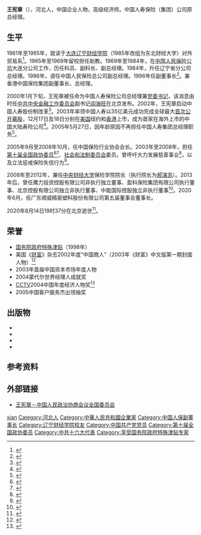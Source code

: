 {{同名人物|王憲章|王憲章}}
{{Infobox officeholder
| 姓名     = 王宪章
| 性别     = 男
| 职务1    = 中国人寿保险（集团）公司总经理<br/>[[中国人寿保险股份有限公司|中国人寿保险股份有限公司]]董事长兼总经理
| 前任1    =
| 继任1    = [[杨超_(商人)|杨超]]
| 就任日期1= 2000年1月
| 卸任日期1= 2005年5月
| 职务2    = {{CPPCC logo}}[[第十届全国政协委员|第十届全国政协委员]]
| 就任日期2= 2003年3月
| 卸任日期2= 2008年3月
| 出生日期 = 1942年5月
| 出生地点 = 
| 逝世日期 = {{Dda|2020|8|14|1942|5}}
| 逝世地点 = [[北京市|北京市]][[中日友好医院|中日友好医院]]
| 籍贯     = 河北
| 母校     = [[辽宁财经学院|辽宁财经学院]]
| 学历     = 大学[[本科|本科]]
| 职业     = 保险工作者
| 政党     = {{中国共产党}}
| 配偶     = 战秋霞<ref>{{cite web |title=中国人寿前董事长之子在港弑母被拘 |url=http://dz.xdkb.net/old/html/2008-02/29/content_60776126.htm |publisher=现代快报 |accessdate=2020-08-17 |date=2008-02-29}}</ref>
| 子女     = 王哲军
}}
'''王宪章'''（{{bd|1942年|5月|2020年|8月14日|catIdx=Wang}}），河北人，中国企业人物，高级经济师。中国人寿保险（集团）公司原总经理。
==生平==
1961年至1965年，就读于[[大连|大连]][[辽宁财经学院|辽宁财经学院]]（1985年改组为东北财经大学）对外贸易系<ref>{{cite web |title=校友撷英－王宪章 |url=http://www.dufe.edu.cn/content_8195.html |publisher=东北财经大学 |accessdate=2020-08-17 |date=2015-01-27}}</ref>。1965年至1969年留校担任助教。1969年至1984年，在[[中国人民保险公司|中国人民保险公司]]大连分公司工作，历任科员、副科长、副总经理。1984年，升任辽宁省分公司总经理。1986年，调任中国人民保险总公司副总经理。1996年任副董事长<ref>{{cite web |title=北京亿美汇金信息技术股份有限公司 第一届监事会第七次会议决议公告 |url=http://pdf.dfcfw.com/pdf/H2_AN201705230597706500_1.pdf |publisher=北京亿美汇金信息技术股份有限公司监事会 |archiveurl=https://web.archive.org/web/20200817051041/http://pdf.dfcfw.com/pdf/H2_AN201705230597706500_1.pdf |archivedate=2020-08-17 |date=2017-05-23 |access-date=2020-08-17 |dead-url=no }}</ref>。兼香港中国保险集团副董事长、总经理。

2000年1月下旬，王宪章被任命为中国人寿保险公司总经理兼[[党委书记|党委书记]]，该消息由时任[[中共中央金融工作委员会|中共中央金融工作委员会]]副书记[[阎海旺|阎海旺]]在北京发布。2002年，王宪章启动中国人寿股份制改革<ref>{{cite web |author1=曲哲涵 |title=保险业十年跨越：大树成荫遮风雨 |url=http://finance.people.com.cn/insurance/n/2012/0921/c59941-19067686.html |publisher=[[人民日报|人民日报]] |accessdate=2020-08-17 |date=2012-09-21 |archive-date=2012-11-08 |archive-url=https://web.archive.org/web/20121108063711/http://finance.people.com.cn/insurance/n/2012/0921/c59941-19067686.html |dead-url=no }}</ref>。2003年率领中国人寿以35亿美元成功完成全球最大[[首次公开募股|首次公开募股]]，12月17日及18日分别在[[美国|美国]]纽约和[[香港|香港]]上市，成为首家在海外上市的中国大陆寿险公司<ref>{{cite web |title=中国人寿保险(集团)公司总经理王宪章简介 |url=http://biz.163.com/40109/0/0C6S8TM100020QL6.html |publisher=网易 |accessdate=2020-08-17 |date=2004-01-09}}</ref>。2005年5月27日，因年龄原因不再担任中国人寿集团总经理职务<ref>{{cite web |title=中人寿集团换帅大戏开幕 王宪章杨超交接 |url=http://www.ce.cn/cjzq/cjbx/yjdt/200505/30/t20050530_3934271.shtml |publisher=中国经济网 |accessdate=2020-08-17 |date=2020-05-30}}</ref>。

2005年9月至2008年10月，任中国保险行业协会会长。2003年至2008年，担任[[第十届全国政协委员|第十届全国政协委员]]<ref>{{cite web |title=中国人民政治协商会议第十届全国委员会委员名单 |url=http://www.china.com.cn/zhuanti2005/txt/2003-01/28/content_5269022.htm |publisher=中国网 |accessdate=2020-08-17 |date=2013-01-28}}</ref><ref>{{cite web |author=张明 |title=国企老总 金融家 新阶层——商界名流荟萃政协 |url=http://www.chinanews.com/n/2003-03-02/26/277834.html |publisher=中国新闻网 |accessdate=2020-08-17 |date=2003-03-02}}</ref>、[[中国人民政治协商会议全国委员会社会和法制委员会|社会和法制委员会]]委员。曾呼吁大力发展慈善事业<ref>{{cite web |title=王宪章委员摆数字呼吁大力发展慈善事业 |url=http://www.china.com.cn/zhuanti2005/txt/2005-03/07/content_5803659.htm |publisher=[[中国网|中国网]] |date=2005-03-07 |accessdate=2020-08-17}}</ref>，以及立法惩戒保险失信行为<ref>{{cite web |title=王宪章委员：立法惩戒保险失信行为 |url=http://news.sina.com.cn/c/2005-03-09/09015307983s.shtml |publisher=人民网 |accessdate=2020-08-17 |date=2005-03-09 |via=新浪 |archive-date=2005-03-19 |archive-url=https://web.archive.org/web/20050319235703/http://news.sina.com.cn/c/2005-03-09/09015307983s.shtml |dead-url=no }}</ref>。

2008年至2012年，兼任[[中央财经大学|中央财经大学]]保险学院院长（执行院长为[[郝演苏|郝演苏]]）。2013年后，曾任鹰力投资控股有限公司非执行独立董事、盈科保险集团有限公司执行董事、北京控股有限公司独立非执行董事、中能国际控股独立非执行董事<ref>{{cite web |title=中能国际控股(01096)委任王宪章为独立非执行董事 |url=https://www.zhitongcaijing.com/content/detail/39253.html |publisher=智通财经 |archiveurl=https://web.archive.org/web/20200817054728/https://www.zhitongcaijing.com/content/detail/39253.html |archivedate=2020-08-17 |date=2017-01-12 |access-date=2020-08-17 |dead-url=no }}</ref>。2020年6月，任广东顺威精密塑料股份有限公司第五届董事会董事长。

2020年8月14日19时37分在北京逝世<ref>{{cite web |title=王宪章逝世 |url=http://www.bjnews.com.cn/feature/2020/08/15/759180.html |publisher=[[新京报|新京报]] |accessdate=2020-08-17 |date=2020-08-15}}</ref>。

==荣誉==
*[[国务院政府特殊津贴|国务院政府特殊津贴]]（1998年）
*美国《[[财富_(杂志)|财富]]》杂志2002年度“中国商人”（2003年《财富》中文版第一期封面人物）<ref>{{cite web |title=两会访谈：“中国商人”王宪章谈企业发展的奥秘 |url=http://news.sina.com.cn/c/2003-03-06/1758936036.shtml |publisher=中国新闻网 |accessdate=2020-08-17 |date=2003-03-06 |via=新浪 |archive-date=2006-03-14 |archive-url=https://web.archive.org/web/20060314170928/http://news.sina.com.cn/c/2003-03-06/1758936036.shtml |dead-url=no }}</ref>
*2003年首届中国资本市场年度人物
*2004蒙代尔世界经理人成就奖
*[[中国中央电视台|CCTV]]2004中国年度经济人物奖<ref>{{cite web |title=我校校友王宪章获得CCTV“2004中国经济年度人物奖” |url=http://www.dufe.edu.cn/content_2841.html |publisher=东北财经大学 |accessdate=2020-08-17 |date=2004-12-29}}</ref>
*2005中国客户服务杰出领袖奖

==出版物==
*{{cite book |editor=王宪章等 |title=让世界充满安宁：保险知识通俗读本 |date=1991 |publisher=新华出版社 |location=北京 |isbn=7-5011-1215-0}}
*{{cite book |editor=王宪章 |title=寿险行销心理艺术 |date=2001 |publisher=企业管理出版社 |location=北京 |isbn=7-80147-546-1}}
*{{cite book |editor=王宪章 |title=双成之道：中国人寿的企业之魂 |date=2002 |publisher=当代中国出版社 |location=北京 |isbn=7-80170-191-7}}
*{{cite book |editor=王宪章 |title=人身保险常识手册 |date=2002 |publisher=红旗出版社 |location=北京 |isbn=7-5051-0693-7}}
==参考资料==
{{Reflist}}
==外部链接==
*[http://www.cppcc.gov.cn/2011/09/26/ARTI1317030858343733.shtml 王宪章－中国人民政治协商会议全国委员会]
{{Authority control}}
{{DEFAULTSORT:Wang}}
[[Category:王姓|xian]]
[[Category:河北人|Category:河北人]]
[[Category:中華人民共和國企業家|Category:中華人民共和國企業家]]
[[Category:中国人保副董事长|Category:中国人保副董事长]]
[[Category:辽宁财经学院校友|Category:辽宁财经学院校友]]
[[Category:中国共产党党员|Category:中国共产党党员]]
[[Category:第十届全国政协委员|Category:第十届全国政协委员]]
[[Category:中共十六大代表|Category:中共十六大代表]]
[[Category:享受国务院政府特殊津贴专家|Category:享受国务院政府特殊津贴专家]]